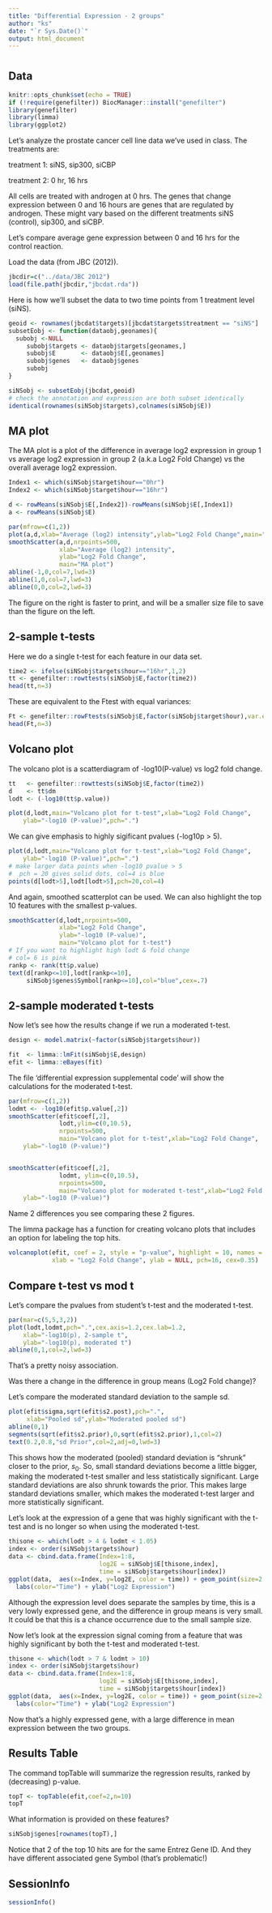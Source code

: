 ```yaml
---
title: "Differential Expression - 2 groups"
author: "ks"
date: "`r Sys.Date()`"
output: html_document
---
```


# {.tabset}

## Data

```r
knitr::opts_chunk$set(echo = TRUE)
if (!require(genefilter)) BiocManager::install("genefilter")
library(genefilter)
library(limma)
library(ggplot2)
```

Let's analyze the prostate cancer cell line data we've used in class. The treatments are:  

treatment 1: siNS, sip300, siCBP 

treatment 2:  0 hr,  16 hrs
     
All cells are treated with androgen at 0 hrs. The genes that change expression between 0 and 16 hours are genes that are regulated by androgen. These might vary based on the different treatments siNS (control), sip300, and siCBP. 

Let's compare average gene expression between 0 and 16 hrs for the control reaction.

Load the data (from JBC (2012)).
```r
jbcdir=c("../data/JBC 2012")
load(file.path(jbcdir,"jbcdat.rda"))
```

Here is how we'll subset the data to two time points from 1 treatment level (siNS).

```r
geoid <- rownames(jbcdat$targets)[jbcdat$targets$treatment == "siNS"]
subsetEobj <- function(dataobj,geonames){
  subobj <-NULL
     subobj$targets <- dataobj$targets[geonames,]
     subobj$E       <- dataobj$E[,geonames]
     subobj$genes   <- dataobj$genes
     subobj
}

siNSobj <- subsetEobj(jbcdat,geoid)
# check the annotation and expression are both subset identically
identical(rownames(siNSobj$targets),colnames(siNSobj$E))
```

## MA plot

The MA plot is a plot of the difference in average log2 expression  in group 1 vs average log2 expression in group 2 (a.k.a Log2 Fold Change) vs the overall average log2 expression.

```r
Index1 <- which(siNSobj$target$hour=="0hr")
Index2 <- which(siNSobj$target$hour=="16hr")

d <- rowMeans(siNSobj$E[,Index2])-rowMeans(siNSobj$E[,Index1])
a <- rowMeans(siNSobj$E)

par(mfrow=c(1,2))
plot(a,d,xlab="Average (log2) intensity",ylab="Log2 Fold Change",main="MA plot",pch=".")
smoothScatter(a,d,nrpoints=500,
              xlab="Average (log2) intensity",
              ylab="Log2 Fold Change",
              main="MA plot")
abline(-1,0,col=7,lwd=3)
abline(1,0,col=7,lwd=3)
abline(0,0,col=2,lwd=3)
```

The figure on the right is faster to print, and will be a smaller size file to save than the figure on the left.

## 2-sample t-tests

Here we do a single t-test for each feature in our data set.

```r
time2 <- ifelse(siNSobj$targets$hour=="16hr",1,2)
tt <- genefilter::rowttests(siNSobj$E,factor(time2))
head(tt,n=3)
```

These are equivalent to the Ftest with equal variances: 

```r
Ft <- genefilter::rowFtests(siNSobj$E,factor(siNSobj$target$hour),var.equal=TRUE)
head(Ft,n=3)
```


## Volcano plot

The volcano plot is a scatterdiagram of -log10(P-value) vs log2 fold change.

```r
tt   <- genefilter::rowttests(siNSobj$E,factor(time2))
d    <- tt$dm
lodt <- (-log10(tt$p.value))

plot(d,lodt,main="Volcano plot for t-test",xlab="Log2 Fold Change",
	ylab="-log10 (P-value)",pch=".")
```


We can give emphasis to highly sigificant pvalues (-log10p > 5).

```r
plot(d,lodt,main="Volcano plot for t-test",xlab="Log2 Fold Change",
	ylab="-log10 (P-value)",pch=".")
# make larger data points when -log10 pvalue > 5 
#  pch = 20 gives solid dots, col=4 is blue
points(d[lodt>5],lodt[lodt>5],pch=20,col=4)
```

And again, smoothed scatterplot can be used.  We can also highlight the top 10 features with the smallest p-values.

```r
smoothScatter(d,lodt,nrpoints=500,
              xlab="Log2 Fold Change",
              ylab="-log10 (P-value)",
              main="Volcano plot for t-test")
# If you want to highlight high lodt & fold change
# col= 6 is pink
rankp <- rank(tt$p.value)
text(d[rankp<=10],lodt[rankp<=10],
     siNSobj$genes$Symbol[rankp<=10],col="blue",cex=.7)
```

## 2-sample moderated t-tests 

Now let's see how the results change if we run a moderated t-test.
```r
design <- model.matrix(~factor(siNSobj$targets$hour))

fit  <- limma::lmFit(siNSobj$E,design)
efit <- limma::eBayes(fit)
```

The file 'differential expression supplemental code' will show the calculations for the moderated t-test.

```r
par(mfrow=c(1,2))
lodmt <- -log10(efit$p.value[,2])
smoothScatter(efit$coef[,2],
              lodt,ylim=c(0,10.5),
              nrpoints=500,
              main="Volcano plot for t-test",xlab="Log2 Fold Change",
	ylab="-log10 (P-value)")


smoothScatter(efit$coef[,2],
              lodmt, ylim=c(0,10.5),
              nrpoints=500,
              main="Volcano plot for moderated t-test",xlab="Log2 Fold Change",
	ylab="-log10 (P-value)")
```

Name 2 differences you see comparing these 2 figures.

The limma package has a function for creating volcano plots that includes an option for labeling the top hits.

```r
volcanoplot(efit, coef = 2, style = "p-value", highlight = 10, names = siNSobj$genes$Symbol, hl.col="blue",
            xlab = "Log2 Fold Change", ylab = NULL, pch=16, cex=0.35)
```

## Compare t-test vs mod t

Let's compare the pvalues from student's t-test and the moderated t-test.
```r
par(mar=c(5,5,3,2))
plot(lodt,lodmt,pch=".",cex.axis=1.2,cex.lab=1.2,
	xlab="-log10(p), 2-sample t",
	ylab="-log10(p), moderated t")
abline(0,1,col=2,lwd=3)
```

That's a pretty noisy association.

Was there a change in the difference in group means (Log2 Fold change)?

Let's compare the moderated standard deviation to the sample sd.
```r
plot(efit$sigma,sqrt(efit$s2.post),pch=".",
     xlab="Pooled sd",ylab="Moderated pooled sd")
abline(0,1)
segments(sqrt(efit$s2.prior),0,sqrt(efit$s2.prior),1,col=2)
text(0.2,0.8,"sd Prior",col=2,adj=0,lwd=3)
```

This shows how the moderated (pooled) standard deviation is "shrunk" closer to the prior, $s_0$. So, small standard deviations become a little bigger, making the moderated t-test smaller and less statistically significant. Large standard deviations are also shrunk towards the prior. This makes large standard deviations smaller, which makes the moderated t-test larger and more statistically significant.

Let's look at the expression of a gene that was highly significant with the t-test and is no longer so when using the moderated t-test.

```r
thisone <- which(lodt > 4 & lodmt < 1.05)
index <- order(siNSobj$targets$hour)
data <- cbind.data.frame(Index=1:8,
                         log2E = siNSobj$E[thisone,index],
                         time = siNSobj$targets$hour[index])
ggplot(data,  aes(x=Index, y=log2E, color = time)) + geom_point(size=2.5) +
  labs(color="Time") + ylab("Log2 Expression")
```

Although the expression level does separate the samples by time, this is a very lowly expressed gene, and the difference in group means is very small.  It could be that this is a chance occurrence due to the small sample size.

Now let's look at the expression signal coming from a feature that was highly significant by both the t-test and moderated t-test.

```r
thisone <- which(lodt > 7 & lodmt > 10)
index <- order(siNSobj$targets$hour)
data <- cbind.data.frame(Index=1:8,
                         log2E = siNSobj$E[thisone,index],
                         time = siNSobj$targets$hour[index])
ggplot(data,  aes(x=Index, y=log2E, color = time)) + geom_point(size=2.5) +
  labs(color="Time") + ylab("Log2 Expression")
```

Now that's a highly expressed gene, with a large difference in mean expression between the two groups.

## Results Table

The command topTable will summarize the regression results, ranked by (decreasing) p-value.

```r
topT <- topTable(efit,coef=2,n=10)
topT
```

What information is provided on these features?

```r
siNSobj$genes[rownames(topT),]
```

Notice that 2 of the top 10 hits are for the same Entrez Gene ID. And they have different associated gene Symbol (that's problematic!) 

## SessionInfo

```r
sessionInfo()
```
